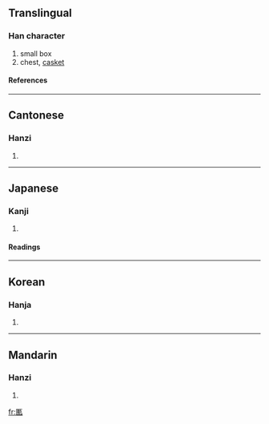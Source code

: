 {{see|匦}}

==Translingual==
===Han character===
{{Han char|rn=22|rad=匚|as=09|sn=11|four=7171<sub>1</sub>|canj=尸十十弓 (SJJN)}}
# small box
# chest, [[casket]]
====References====
{{Han ref|kx=0154.090|dkj=02639|dj=0346.140|hdz=10087.080|uh=532D|ud=21293|bh=D46F|bd=54383}}
----
==Cantonese==
===Hanzi===
{{yue-hanzi|jyut=|y=gwai2}}
# {{defn|Cantonese}}
----
==Japanese==
===Kanji===
{{ja-kanji|grade=|rs=匚09}}
# {{defn|Japanese}} 
====Readings====
{{ja-readings|on=[[き]] (ki)|kun=[[はこ]] (hako), [[くくる]] (kukuru)}}
----
==Korean==
===Hanja===
{{ko-hanja|hangeul=궤|rv=gwe|mr=kwe}}
# {{defn|Korean}}
----
==Mandarin==
===Hanzi===
{{cmn-hanzi|sim=匦|pin=[[guǐ]] (gui3)|wg=kuei<sup>3</sup>}}
# {{defn|Mandarin}}

[[fr:匭]]